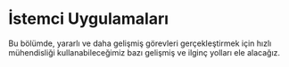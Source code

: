 # İstemci Uygulamaları


Bu bölümde, yararlı ve daha gelişmiş görevleri gerçekleştirmek için hızlı mühendisliği kullanabileceğimiz bazı gelişmiş ve ilginç yolları ele alacağız.

<ContentFileNames section="applications" lang="tr"/>